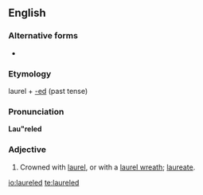 ==English==

===Alternative forms===
* {{l|en|laurelled}}

===Etymology===
laurel + [[-ed]] (past tense)

===Pronunciation===
'''Lau"reled'''
{{rfp|lang=en}}

===Adjective===
{{head|en|adjective}}

# Crowned with [[laurel]], or with a [[laurel wreath]]; [[laureate]].

[[io:laureled]]
[[te:laureled]]